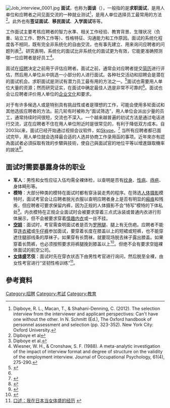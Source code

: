 {{expand|time=2013-11-22T01:12:22+00:00}}
[[File:Job_interview_0001.jpg|thumb]]
'''面试'''，也称为'''面谈'''（{{lang-en|interview}}），一般指的是'''求职面试'''，是用人单位和应聘者之间见面交流的一种就业测试<ref name = "Dipboye et al">Dipboye, R. L., Macan, T., & Shahani-Denning, C. (2012). The selection interview from the interviewer and applicant perspectives: Can't have one without the other. In N. Schmitt (Ed.), The Oxford handbook of personnel assessment and selection (pp. 323-352). New York City: Oxford University.</ref>，是用人单位选择员工最常用的方法<ref>Dipboye et al</ref>。此外也有'''签证面试'''、'''移民面试'''、'''入学面试'''等等。

工作面试主要考核应聘者的智力水準、相关工作经验、教育背景、生理状况（负重、站立工作、野外工作等）、性格特征、沟通能力和工作原因。面试的系统化程度各不相同，既有完全非系统化的自由交流，也有事先建立、用来询问应聘者的问题列表<ref>Dipboye et al.</ref>。研究表明，系统化的面试比非系统化的面试更为有效，它能更准确预测哪一位应聘者是好员工<ref>Wiesner, W. H., & Cronshaw, S. F. (1988). A meta-analytic investigation of the impact of interview format and degree of structure on the validity of the employment interview. Journal of Occupational Psychology, 61(4), 275-290.</ref>。

面试在[[招聘|招聘]]决定之前用于评估应聘者。面试之前，通常会对应聘者提交[[简历|简历]]进行评估，然后用人单位从中挑选一小部分的人进行面试。各种社交活动和招聘会是潜在的面试机会。求职面试是测试有潜力员工最有用的方法之一。<ref name=Chron>{{cite web |url=http://work.chron.com/value-importance-job-interview-1660.html |title=The Value or Importance of a Job Interview |publisher=[[Houston_Chronicle|Houston Chronicle]] |accessdate=2014-01-17 |archive-date=2021-04-30 |archive-url=https://web.archive.org/web/20210430202622/https://work.chron.com/value-importance-job-interview-1660.html |dead-url=no }}</ref>面试也需要用人单位大量的资源；然而研究证实，在面试中确定最佳人选是非常不可靠的<ref name=Chron/>。面试也会让应聘者评价用人单位的[[企业文化|企业文化]]和要求。

对于有许多候选人或是特别具有挑战性或者是理想的工作，可能会使用多轮面试和其他选拔应聘者的方法。前几轮有时被称为“面试筛选”，用人单位会派出少量的员工，通常持续时间很短，交流也不深入。一个越来越普遍的初试方法是通过电话进行交流，这在应聘者不住在用人单位附近时是很常见的，有利于降低双方成本。自2003以来，面试已经开始通过视频会议软件，如[[Skype|Skype]]。<ref>{{cite web |url=https://www.brandeis.edu/hiatt/howto/interview/index.html |title=INTRODUCTION TO INTERVIEWING |publisher=[[Brandeis_University|Brandeis University]] |accessdate=2015-05-02 |archive-date=2017-06-10 |archive-url=https://web.archive.org/web/20170610105805/http://www.brandeis.edu/hiatt/howto/interview/index.html |dead-url=no }}</ref> 当所有应聘者都已面试完毕，用人单位就会选择最合适的人选并协商工作录用函的事项。近年來亦有認為面試者必須採取有效的步驟與技術，使自己與面試官的地位平等以增進錄取機率的說法<ref>{{cite web |author1=小金斧 |title=銀行金融業面試不敗技術攻略大公開 |url=https://goldenaxes.net/interview_workshop/ |website=小金斧}}</ref>。

== 面试时需要暴露身体的职业 ==
* '''军人'''：男性和女性应征入伍均需全裸体检，以查明是否有[[纹身|纹身]]、[[性病|性病]]、[[痔疮|痔疮]]、身体畸形等。
* '''模特'''：大部分种类的模特在面试时都有穿泳装走秀的程序。在筛选[[人体摄影|人体摄影]]模特时，面试考官会让应聘者脱光衣服以查明应聘者身上是否有明显的[[瘢痕|瘢痕]]和残疾，但应聘者可要求保留内裤，因为正规的人体摄影不会“特写”模特的下体私处<ref>{{Cite web |url=http://ent.qq.com/a/20100713/000213.htm |title=揭裸模背后色情“产业链” |access-date=2015-03-10 |archive-date=2020-03-30 |archive-url=https://web.archive.org/web/20200330224338/https://ent.qq.com/a/20100713/000213.htm |dead-url=no }}</ref>。内衣模特在正规企业面试时会被要求穿着三点式泳装或普通内衣进行形体展示，但不会被要求穿着[[情趣内衣|情趣内衣]]或一丝不挂。
* '''[[空姐|空姐]]'''：面试时，考官需查明面试者是否为[[罗圈腿|罗圈腿]]、腿上有无伤疤。应聘者不能穿[[连衣裙|连衣裙]]或[[牛仔裤|牛仔裤]]参加面试，要穿着长度在膝盖以上的短裙或短裤，也不能穿遮住腿部线条的厚袜子。如果穿有长筒袜，就要现场脱去袜子露出膝盖。如果穿着长筒裤，也必须按照要求将裤腿挽到膝盖以上<ref>{{Cite web |url=http://learning.sohu.com/20130107/n362668836.shtml |title=空乘专业首日面试 考官要求现场脱衣 |access-date=2015-03-10 |archive-date=2020-03-30 |archive-url=https://web.archive.org/web/20200330224341/https://learning.sohu.com/20130107/n362668836.shtml |dead-url=no }}</ref>。但绝不会有要求空姐裸体面试的航空公司。
* '''[[女体盛|女体盛]]艺伎'''：面试时先在穿衣状态下由男性考官进行询问，然后脱至全裸，由女性考官进行“坚韧性格训练”<ref>[http://eladies.sina.com.cn/x/2008/0715/0704740350.shtml 口述：我在日本当女体盛的经历] {{webarchive|url=https://web.archive.org/web/20150402143331/http://eladies.sina.com.cn/x/2008/0715/0704740350.shtml |date=2015-04-02 }}</ref>。

== 參考資料 ==
{{reflist}}

{{就業}}

[[Category:招聘|Category:招聘]]
[[Category:考試|Category:考試]]
[[Category:教育|Category:教育]]